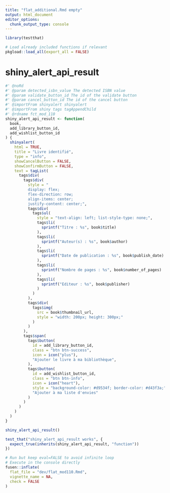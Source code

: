```yaml
---
title: "flat_additional.Rmd empty"
output: html_document
editor_options: 
  chunk_output_type: console
---
```


```r
library(testthat)
```

```r
# Load already included functions if relevant
pkgload::load_all(export_all = FALSE)
```

# shiny_alert_api_result
    
```r
#' @noRd
#' @param detected_isbn_value The detected ISBN value
#' @param validate_button_id The id of the validate button
#' @param cancel_button_id The id of the cancel button
#' @importFrom shinyalert shinyalert
#' @importFrom shiny tags tagAppendChild
#' @rdname fct_mod_110
shiny_alert_api_result <- function(
  book,
  add_library_button_id,
  add_wishlist_button_id
) {
  shinyalert(
    html = TRUE,
    title = "Livre identifié",
    type = "info",
    showCancelButton = FALSE,
    showConfirmButton = FALSE,
    text = tagList(
      tags$div(
        tags$div(
          style = "
          display: flex;
          flex-direction: row;
          align-items: center;
          justify-content: center;",
          tags$div(
            tags$ul(
              style = "text-align: left; list-style-type: none;",
              tags$li(
                sprintf("Titre : %s", book$title)
              ),
              tags$li(
                sprintf("Auteur(s) : %s", book$author)
              ),
              tags$li(
                sprintf("Date de publication : %s", book$publish_date)
              ),
              tags$li(
                sprintf("Nombre de pages : %s", book$number_of_pages)
              ),
              tags$li(
                sprintf("Editeur : %s", book$publisher)
              )
            )
          ),
          tags$div(
            tags$img(
              src = book$thumbnail_url,
              style = "width: 200px; height: 300px;"
            )
          )
        ),
        tags$span(
          tags$button(
            id = add_library_button_id,
            class = "btn btn-success",
            icon = icon("plus"),
            "Ajouter le livre à ma bibliothèque",
          ),
          tags$button(
            id = add_wishlist_button_id,
            class = "btn btn-info",
            icon = icon("heart"),
            style = "background-color: #d9534f; border-color: #d43f3a;",
            "Ajouter à ma liste d'envies"
          )
        )
      )
    )
  )
}
```
  
```r
shiny_alert_api_result()
```
  
```r
test_that("shiny_alert_api_result works", {
  expect_true(inherits(shiny_alert_api_result, "function"))
})
```
  
  
```r
# Run but keep eval=FALSE to avoid infinite loop
# Execute in the console directly
fusen::inflate(
  flat_file = "dev/flat_mod110.Rmd",
  vignette_name = NA,
  check = FALSE
)
```

